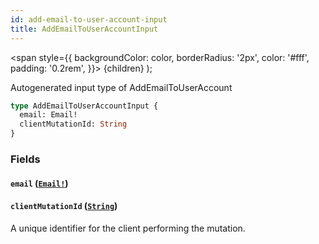 ```yaml
---
id: add-email-to-user-account-input
title: AddEmailToUserAccountInput
---
```


<span
style={{
      backgroundColor: color,
      borderRadius: '2px',
      color: '#fff',
      padding: '0.2rem',
    }}>
{children}
</span>
);

Autogenerated input type of AddEmailToUserAccount

```graphql
type AddEmailToUserAccountInput {
  email: Email!
  clientMutationId: String
}
```

### Fields

#### `email` ([`Email!`](/docs/api/scalars/email))

#### `clientMutationId` ([`String`](/docs/api/scalars/string))

A unique identifier for the client performing the mutation.
